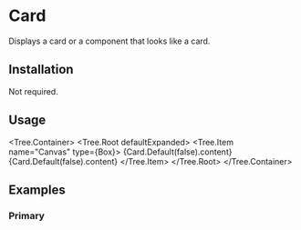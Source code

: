 
# Card

Displays a card or a component that looks like a card.

<ComponentsTabs component={Card.Default()} />

## Installation

Not required.

## Usage

<Tree.Container>
  <Tree.Root defaultExpanded>
    <Tree.Item name="Canvas" type={Box}>
      {Card.Default(false).content}
      {Card.Default(false).content}
    </Tree.Item>
  </Tree.Root>
</Tree.Container>

## Examples

### Primary

<ComponentsTabs component={Card.Default()} />
